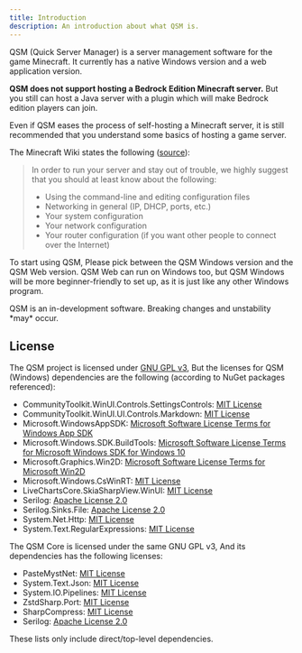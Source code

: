 ```yaml
---
title: Introduction
description: An introduction about what QSM is.
---
```



QSM (Quick Server Manager) is a server management software
for the game Minecraft. It currently has a native Windows 
version and a web application version.

**QSM does not support hosting a Bedrock Edition Minecraft
server.** But you still can host a Java server with a plugin
which will make Bedrock edition players can join.

Even if QSM eases the process of self-hosting a Minecraft
server, it is still recommended that you understand some basics
of hosting a game server.

The Minecraft Wiki states the following ([source](https://minecraft.wiki/w/Tutorials/Setting_up_a_server#Warning)):

> In order to run your server and stay out of trouble, we highly suggest that you should at least know about the following:
> - Using the command-line and editing configuration files
> - Networking in general (IP, DHCP, ports, etc.)
> - Your system configuration
> - Your network configuration
> - Your router configuration (if you want other people to connect over the Internet)

To start using QSM, Please pick between the QSM Windows version and the QSM Web 
version. QSM Web can run on Windows too, but QSM Windows will be more 
beginner-friendly to set up, as it is just like any other Windows program.

<CardGrid>
    <LinkCard
        title="QSM Windows"
        href="/QSMSharp/qsmwin/introduction"
        description="The original and native Windows version. Easy to setup, and designed
        for beginners."
    />
    <LinkCard 
        title="QSM Web" 
        href="/QSMSharp/qsmweb/introduction"
        description="QSM Web brings the QSM experience to more platforms, and is more 
        robust for self-hosted server owners."
    />
</CardGrid>

<Aside>
    QSM is an in-development software. Breaking changes and unstability *may* occur.
</Aside>

## License
The QSM project is licensed under [GNU GPL v3](https://github.com/lines-of-codes/QSMSharp/blob/master/LICENSE),
But the licenses for QSM (Windows) dependencies are the
following (according to NuGet packages referenced):

- CommunityToolkit.WinUI.Controls.SettingsControls: [MIT License](https://licenses.nuget.org/MIT)
- CommunityToolkit.WinUI.UI.Controls.Markdown: [MIT License](https://licenses.nuget.org/MIT)
- Microsoft.WindowsAppSDK: [Microsoft Software License Terms for Windows App SDK](https://www.nuget.org/packages/Microsoft.WindowsAppSDK/1.5.240802000/license)
- Microsoft.Windows.SDK.BuildTools: [Microsoft Software License Terms for Microsoft Windows SDK for Windows 10](https://aka.ms/WinSDKLicenseURL)
- Microsoft.Graphics.Win2D: [Microsoft Software License Terms for Microsoft Win2D](https://www.microsoft.com/web/webpi/eula/eula_win2d_10012014.htm)
- Microsoft.Windows.CsWinRT: [MIT License](https://www.nuget.org/packages/Microsoft.Windows.CsWinRT/2.1.6/License)
- LiveChartsCore.SkiaSharpView.WinUI: [MIT License](https://github.com/beto-rodriguez/LiveCharts2/blob/master/LICENSE)
- Serilog: [Apache License 2.0](https://github.com/serilog/serilog/blob/dev/LICENSE)
- Serilog.Sinks.File: [Apache License 2.0](https://github.com/serilog/serilog-sinks-file/blob/dev/LICENSE)
- System.Net.Http: [MIT License](https://licenses.nuget.org/MIT)
- System.Text.RegularExpressions: [MIT License](https://licenses.nuget.org/MIT)

The QSM Core is licensed under the same GNU GPL v3,
And its dependencies has the following licenses:

- PasteMystNet: [MIT License](https://github.com/dentolos19/PasteMystNet/blob/main/LICENSE)
- System.Text.Json: [MIT License](https://licenses.nuget.org/MIT)
- System.IO.Pipelines: [MIT License](https://licenses.nuget.org/MIT)
- ZstdSharp.Port: [MIT License](https://github.com/oleg-st/ZstdSharp/blob/master/LICENSE)
- SharpCompress: [MIT License](https://github.com/adamhathcock/sharpcompress/blob/master/LICENSE.txt)
- Serilog: [Apache License 2.0](https://github.com/serilog/serilog/blob/dev/LICENSE)

These lists only include direct/top-level dependencies.
